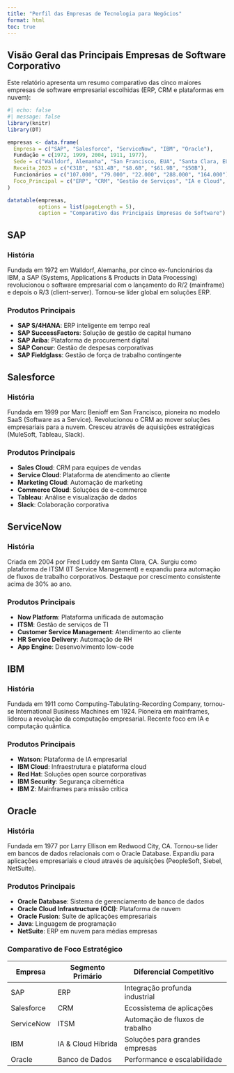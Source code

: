 ```yaml
---
title: "Perfil das Empresas de Tecnologia para Negócios"
format: html
toc: true
---
```


## Visão Geral das Principais Empresas de Software Corporativo

Este relatório apresenta um resumo comparativo das cinco maiores empresas de software empresarial escolhidas (ERP, CRM e plataformas em nuvem):

```r
#| echo: false
#| message: false
library(knitr)
library(DT)

empresas <- data.frame(
  Empresa = c("SAP", "Salesforce", "ServiceNow", "IBM", "Oracle"),
  Fundação = c(1972, 1999, 2004, 1911, 1977),
  Sede = c("Walldorf, Alemanha", "San Francisco, EUA", "Santa Clara, EUA", "Armonk, EUA", "Austin, EUA"),
  Receita_2023 = c("€31B", "$31.4B", "$8.6B", "$61.9B", "$50B"),
  Funcionários = c("107.000", "79.000", "22.000", "288.000", "164.000"),
  Foco_Principal = c("ERP", "CRM", "Gestão de Serviços", "IA e Cloud", "Banco de Dados e Cloud")
)

datatable(empresas, 
          options = list(pageLength = 5),
          caption = "Comparativo das Principais Empresas de Software")
```

## SAP 

### História

Fundada em 1972 em Walldorf, Alemanha, por cinco ex-funcionários da IBM, a SAP (Systems, Applications & Products in Data Processing) revolucionou o software empresarial com o lançamento do R/2 (mainframe) e depois o R/3 (client-server). Tornou-se líder global em soluções ERP.

### Produtos Principais

-   **SAP S/4HANA**: ERP inteligente em tempo real
-   **SAP SuccessFactors**: Solução de gestão de capital humano
-   **SAP Ariba**: Plataforma de procurement digital
-   **SAP Concur**: Gestão de despesas corporativas
-   **SAP Fieldglass**: Gestão de força de trabalho contingente

## Salesforce 

### História

Fundada em 1999 por Marc Benioff em San Francisco, pioneira no modelo SaaS (Software as a Service). Revolucionou o CRM ao mover soluções empresariais para a nuvem. Cresceu através de aquisições estratégicas (MuleSoft, Tableau, Slack).

### Produtos Principais

-   **Sales Cloud**: CRM para equipes de vendas
-   **Service Cloud**: Plataforma de atendimento ao cliente
-   **Marketing Cloud**: Automação de marketing
-   **Commerce Cloud**: Soluções de e-commerce
-   **Tableau**: Análise e visualização de dados
-   **Slack**: Colaboração corporativa

## ServiceNow 

### História

Criada em 2004 por Fred Luddy em Santa Clara, CA. Surgiu como plataforma de ITSM (IT Service Management) e expandiu para automação de fluxos de trabalho corporativos. Destaque por crescimento consistente acima de 30% ao ano.

### Produtos Principais

-   **Now Platform**: Plataforma unificada de automação
-   **ITSM**: Gestão de serviços de TI
-   **Customer Service Management**: Atendimento ao cliente
-   **HR Service Delivery**: Automação de RH
-   **App Engine**: Desenvolvimento low-code

## IBM 

### História

Fundada em 1911 como Computing-Tabulating-Recording Company, tornou-se International Business Machines em 1924. Pioneira em mainframes, liderou a revolução da computação empresarial. Recente foco em IA e computação quântica.

### Produtos Principais

-   **Watson**: Plataforma de IA empresarial
-   **IBM Cloud**: Infraestrutura e plataforma cloud
-   **Red Hat**: Soluções open source corporativas
-   **IBM Security**: Segurança cibernética
-   **IBM Z**: Mainframes para missão crítica

## Oracle 

### História

Fundada em 1977 por Larry Ellison em Redwood City, CA. Tornou-se líder em bancos de dados relacionais com o Oracle Database. Expandiu para aplicações empresariais e cloud através de aquisições (PeopleSoft, Siebel, NetSuite).

### Produtos Principais

-   **Oracle Database**: Sistema de gerenciamento de banco de dados
-   **Oracle Cloud Infrastructure (OCI)**: Plataforma de nuvem
-   **Oracle Fusion**: Suíte de aplicações empresariais
-   **Java**: Linguagem de programação
-   **NetSuite**: ERP em nuvem para médias empresas

### Comparativo de Foco Estratégico

| Empresa    | Segmento Primário  | Diferencial Competitivo         |
|------------|--------------------|---------------------------------|
| SAP        | ERP                | Integração profunda industrial  |
| Salesforce | CRM                | Ecossistema de aplicações       |
| ServiceNow | ITSM               | Automação de fluxos de trabalho |
| IBM        | IA & Cloud Híbrida | Soluções para grandes empresas  |
| Oracle     | Banco de Dados     | Performance e escalabilidade    |
